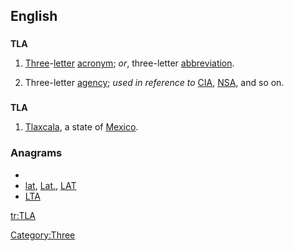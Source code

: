 {{also|tla}}
==English==
{{wikipedia|Three-letter acronym}}

==={{initialism}}===
'''TLA'''

# [[three|Three]]-[[letter]] [[acronym]]; ''or'', three-letter [[abbreviation]].
# {{US|jocular}} Three-letter [[agency]]; ''used in reference to'' [[CIA]], [[NSA]], and so on.

==={{abbreviation}}===
'''TLA'''

# [[Tlaxcala]], a state of [[Mexico]].

===Anagrams===
* {{alphagram|[[alt#English|alt]]}} 
* [[lat#English|lat]], [[Lat.#English|Lat.]], [[LAT#English|LAT]]
* [[LTA#English|LTA]]


[[Category:Three]]

[[tr:TLA]]